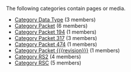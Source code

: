 <!-- DO NOT EDIT THIS FILE, CODE AUTOMATICALLY GENERATED BY category.sh -->
The following categories contain pages or media.
* [[Category Data Type]] (3 members)
* [[Category Packet]] (6 members)
* [[Category Packet 194]] (1 members)
* [[Category Packet 317]] (3 members)
* [[Category Packet 474]] (1 members)
* [[Category Packet {{{revision}}}]] (1 members)
* [[Category RS2]] (4 members)
* [[Category RSC]] (5 members)
